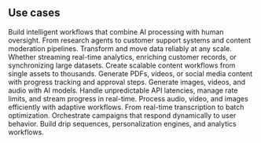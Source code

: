 ## Use cases

<CardGroup cols={2}>
  <Card
    title="AI agents & automation"
    href="https://trigger.dev/docs/guides/use-cases/ai-platforms"
  >
    Build intelligent workflows that combine AI processing with human oversight. From research
    agents to customer support systems and content moderation pipelines.
  </Card>
  <Card
    title="Data Processing & ETL"
    href="https://trigger.dev/docs/guides/use-cases/data-processing-etl"
  >
    Transform and move data reliably at any scale. Whether streaming real-time analytics, enriching
    customer records, or synchronizing large datasets.
  </Card>
  <Card
    title="Content generation"
    href="https://trigger.dev/docs/guides/use-cases/content-generation"
  >
    Create scalable content workflows from single assets to thousands. Generate PDFs, videos, or
    social media content with progress tracking and approval steps.
  </Card>
  <Card
    title="AI-powered media generation"
    href="https://trigger.dev/docs/guides/use-cases/media-generation"
  >
    Generate images, videos, and audio with AI models. Handle unpredictable API latencies,
    manage rate limits, and stream progress in real-time.
  </Card>
  <Card
    title="Media processing"
    href="https://trigger.dev/docs/guides/use-cases/media-processing"
  >
    Process audio, video, and images efficiently with adaptive workflows. From real-time
    transcription to batch optimization.
  </Card>
  <Card
    title="Marketing"
    href="https://trigger.dev/docs/guides/use-cases/marketing"
  >
    Orchestrate campaigns that respond dynamically to user behavior. Build drip sequences,
    personalization engines, and analytics workflows.
  </Card>
</CardGroup>
